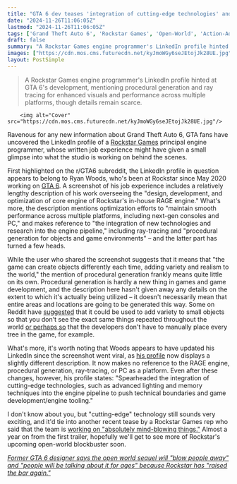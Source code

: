 ```yaml
---
title: "GTA 6 dev teases 'integration of cutting-edge technologies' and 'procedural generation' for objects and environments in Rockstar's upcoming open world"
date: "2024-11-26T11:06:05Z"
lastmod: "2024-11-26T11:06:05Z"
tags: ['Grand Theft Auto 6', 'Rockstar Games', 'Open-World', 'Action-Adventure', 'PC', 'Next-Gen Consoles', 'RAGE Engine', 'Procedural Generation', 'Ray Tracing']
draft: false
summary: "A Rockstar Games engine programmer's LinkedIn profile hinted at GTA 6's development, mentioning procedural generation and ray tracing for enhanced visuals and performance across multiple platforms, though details remain scarce."
images: ["https://cdn.mos.cms.futurecdn.net/kyJmoWGy6seJEtojJk28UE.jpg"]
layout: PostSimple
---
```

> A Rockstar Games engine programmer's LinkedIn profile hinted at GTA 6's development, mentioning procedural generation and ray tracing for enhanced visuals and performance across multiple platforms, though details remain scarce.


        <img alt="Cover" src="https://cdn.mos.cms.futurecdn.net/kyJmoWGy6seJEtojJk28UE.jpg"/>
        
Ravenous for any new information about Grand Theft Auto 6, GTA fans have uncovered the LinkedIn profile of a [Rockstar Games](https://www.gamesradar.com/tag/rockstar-games/) principal engine programmer, whose written job experience might have given a small glimpse into what the studio is working on behind the scenes.

First highlighted on the r/GTA6 subreddit, the LinkedIn profile in question appears to belong to Ryan Woods, who's been at Rockstar since May 2020 working on [<u>GTA 6</u>](https://www.gamesradar.com/gta-6-guide/). A screenshot of his job experience includes a relatively lengthy description of his work overseeing the "design, development, and optimization of core engine of Rockstar's in-house RAGE engine." What's more, the description mentions optimization efforts to "maintain smooth performance across multiple platforms, including next-gen consoles and PC," and makes reference to "the integration of new technologies and research into the engine pipeline," including ray-tracing and "procedural generation for objects and game environments" – and the latter part has turned a few heads.

While the user who shared the screenshot suggests that it means that "the game can create objects differently each time, adding variety and realism to the world," the mention of procedural generation frankly means quite little on its own. Procedural generation is hardly a new thing in games and game development, and the description here hasn't given away any details on the extent to which it's actually being utilized – it doesn't necessarily mean that entire areas and locations are going to be generated this way. Some on Reddit have [suggested](https://www.reddit.com/r/GTA6/comments/1gz9g7q/comment/lyuz802/?utm_source=share&utm_medium=web3x&utm_name=web3xcss&utm_term=1&utm_content=share_button) that it could be used to add variety to small objects so that you don't see the exact same things repeated throughout the world [or perhaps so](https://www.reddit.com/r/GTA6/comments/1gz9g7q/comment/lyuoonr/?utm_source=share&utm_medium=web3x&utm_name=web3xcss&utm_term=1&utm_content=share_button) that the developers don't have to manually place every tree in the game, for example. 

What's more, it's worth noting that Woods appears to have updated his LinkedIn since the screenshot went viral, as [his profile](https://www.linkedin.com/in/ryan-woods-b677b3333/) now displays a slightly different description. It now makes no reference to the RAGE engine, procedural generation, ray-tracing, or PC as a platform. Even after these changes, however, his profile states: "Spearheaded the integration of cutting-edge technologies, such as advanced lighting and memory techniques into the engine pipeline to push technical boundaries and game development/engine tooling." 

I don't know about you, but "cutting-edge" technology still sounds very exciting, and it'd tie into another recent tease by a Rockstar Games rep who said that the team is [<u>working on "absolutely mind-blowing things."</u>](https://www.gamesradar.com/games/grand-theft-auto/gta-6-devs-tease-that-theyre-working-on-absolutely-mind-blowing-things-and-promise-more-to-come/) Almost a year on from the first trailer, hopefully we'll get to see more of Rockstar's upcoming open-world blockbuster soon. 

[<u><em>Former GTA 6 designer says the open world sequel will "blow people away" and "people will be talking about it for ages" because Rockstar has "raised the bar again."</em></u>](https://www.gamesradar.com/games/grand-theft-auto/former-gta-6-designer-says-the-open-world-sequel-will-blow-people-away-and-people-will-be-talking-about-it-for-ages-because-rockstar-has-raised-the-bar-again/)
        